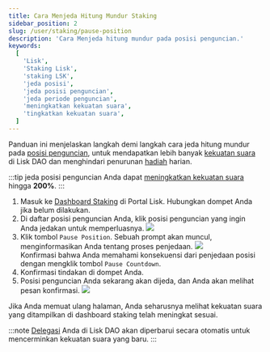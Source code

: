 ```yaml
---
title: Cara Menjeda Hitung Mundur Staking
sidebar_position: 2
slug: /user/staking/pause-position
description: 'Cara Menjeda hitung mundur pada posisi penguncian.'
keywords:
  [
    'Lisk',
    'Staking Lisk',
    'staking LSK',
    'jeda posisi',
    'jeda posisi penguncian',
    'jeda periode penguncian',
    'meningkatkan kekuatan suara',
    'tingkatkan kekuatan suara',
  ]
---
```



Panduan ini menjelaskan langkah demi langkah cara jeda hitung mundur pada [posisi penguncian](overview#posisi-penguncian), untuk mendapatkan lebih banyak [kekuatan suara](/governance/overview#kekuatan-suara) di Lisk DAO dan menghindari penurunan [hadiah](overview#hadiah-staking) harian.

:::tip
jeda posisi penguncian Anda dapat [meningkatkan kekuatan suara](/governance/overview#meningkatkan-kekuatan-suara) hingga **200%**.
:::

1. Masuk ke [Dashboard Staking](https://portal.lisk.com/staking/dashboard) di Portal Lisk.
    Hubungkan dompet Anda jika belum dilakukan.
2. Di daftar posisi penguncian Anda, klik posisi penguncian yang ingin Anda jedakan untuk memperluasnya.
    <img src={positions} /><br />
3. Klik tombol `Pause Position`.
    Sebuah prompt akan muncul, menginformasikan Anda tentang proses penjedaan.
    <img src={pause} /><br />
    Konfirmasi bahwa Anda memahami konsekuensi dari penjedaan posisi dengan mengklik tombol `Pause Countdown`.
4. Konfirmasi tindakan di dompet Anda.
5. Posisi penguncian Anda sekarang akan dijeda, dan Anda akan melihat pesan konfirmasi.
    <img src={posPaused} /><br />

Jika Anda memuat ulang halaman, Anda seharusnya melihat kekuatan suara yang ditampilkan di dashboard staking telah meningkat sesuai.

:::note
[Delegasi](/governance/overview#delegasi) Anda di Lisk DAO akan diperbarui secara otomatis untuk mencerminkan kekuatan suara yang baru.
:::
